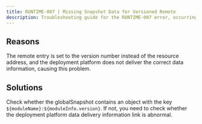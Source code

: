 ```yaml
---
title: RUNTIME-007 | Missing Snapshot Data for Versioned Remote
description: Troubleshooting guide for the RUNTIME-007 error, occurring when the remote entry uses a version number but the corresponding snapshot data is missing.
---
```



<ErrorCodeTitle code='RUNTIME-007'/>

## Reasons

The remote entry is set to the version number instead of the resource address, and the deployment platform does not deliver the correct data information, causing this problem.

## Solutions

Check whether the globalSnapshot contains an object with the key `${moduleName}:${moduleInfo.version}`. If not, you need to check whether the deployment platform data delivery information link is abnormal.
